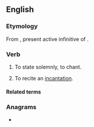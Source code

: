 ==English==

===Etymology===
{{PIE root|en|keh₂n}}
From {{bor|en|la|incantāre}}, present active infinitive of {{m|la|incantō}}.

===Verb===
{{en-verb}}

# {{lb|en|rare}} To state solemnly, to chant.
# To recite an [[incantation]].

====Related terms====
{{rootsee|en|keh₂n}}

===Anagrams===
* {{anagrams|en|a=acinnt|Cantin|cannit|tannic|tin can}}